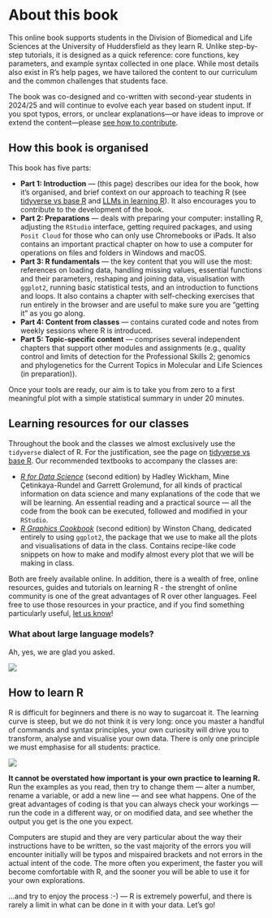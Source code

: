 # About this book

This online book supports students in the Division of Biomedical and Life Sciences at the University of Huddersfield as they learn R. Unlike step-by-step tutorials, it is designed as a quick reference: core functions, key parameters, and example syntax collected in one place. While most details also exist in R’s help pages, we have tailored the content to our curriculum and the common challenges that students face.

The book was co-designed and co-written with second-year students in 2024/25 and will continue to evolve each year based on student input. If you spot typos, errors, or unclear explanations—or have ideas to improve or extend the content—please [see how to contribute](how_to_contribute.qmd).

## How this book is organised

This book has five parts:

- **Part 1: Introduction** — (this page) describes our idea for the book, how it’s organised, and brief context on our approach to teaching R (see [tidyverse vs base R](tidyverse_vs_baser.qmd) and [LLMs in learning R](llms.qmd)). It also encourages you to contribute to the development of the book.
- **Part 2: Preparations** — deals with preparing your computer: installing R, adjusting the `RStudio` interface, getting required packages, and using `Posit Cloud` for those who can only use Chromebooks or iPads. It also contains an important practical chapter on how to use a computer for operations on files and folders in Windows and macOS.
- **Part 3: R fundamentals** — the key content that you will use the most: references on loading data, handling missing values, essential functions and their parameters, reshaping and joining data, visualisation with `ggplot2`, running basic statistical tests, and an introduction to functions and loops. It also contains a chapter with self-checking exercises that run entirely in the browser and are useful to make sure you are “getting it” as you go along.
- **Part 4: Content from classes** — contains curated code and notes from weekly sessions where R is introduced.
- **Part 5: Topic-specific content** — comprises several independent chapters that support other modules and assignments (e.g., quality control and limits of detection for the Professional Skills 2; genomics and phylogenetics for the Current Topics in Molecular and Life Sciences (in preparation)).

Once your tools are ready, our aim is to take you from zero to a first meaningful plot with a simple statistical summary in under 20 minutes.

## Learning resources for our classes

Throughout the book and the classes we almost exclusively use the `tidyverse` dialect of R. For the justification, see the page on [tidyverse vs base R](tidyverse_vs_baser.qmd). Our recommended textbooks to accompany the classes are:

- [*R for Data Science*](https://r4ds.hadley.nz) (second edition) by Hadley Wickham, Mine Çetinkaya-Rundel and Garrett Grolemund, for all kinds of practical information on data science and many explanations of the code that we will be learning. An essential reading and a practical source — all the code from the book can be executed, followed and modified in your `RStudio`.
- [*R Graphics Cookbook*](https://r-graphics.org) (second edition) by Winston Chang, dedicated entirely to using `ggplot2`, the package that we use to make all the plots and visualisations of data in the class. Contains recipe-like code snippets on how to make and modify almost every plot that we will be making in class.

Both are freely available online. In addition, there is a wealth of free, online resources, guides and tutorials on learning R - the strenght of online community is one of the great advantages of R over other languages. Feel free to use those resources in your practice, and if you find something particularly useful, [let us know](how_to_contribute.html)!

### What about large language models?

Ah, yes, we are glad you asked.

![](images/blueberry_chatgpt.png){fig-alt="Screenshot of a chat assistant incorrectly counting the letter 'b' in “blueberry” (shows “Total: 3”)"}

## How to learn R

R is difficult for beginners and there is no way to sugarcoat it. The learning curve is steep, but we do not think it is very long: once you master a handful of commands and syntax principles, your own curiosity will drive you to transform, analyse and visualise your own data. There is only one principle we must emphasise for all students: practice.

![](images/how_to_learn_r.png){fig-alt="Humorous “O RLY?”-style cover with a kitten and the title “Changing Stuff and Seeing What Happens” — encouraging experimentation"}

**It cannot be overstated how important is your own practice to learning R.** Run the examples as you read, then try to change them — alter a number, rename a variable, or add a new line — and see what happens. One of the great advantages of coding is that you can always check your workings — run the code in a different way, or on modified data, and see whether the output you get is the one you expect. 

Computers are stupid and they are very particular about the way their instructions have to be written, so the vast majority of the errors you will encounter initially will be typos and mispaired brackets and not errors in the actual intent of the code. The more often you experiment, the faster you will become comfortable with R, and the sooner you will be able to use it for your own explorations. 

…and try to enjoy the process :-) — R is extremely powerful, and there is rarely a limit in what can be done in it with your data. Let’s go!
